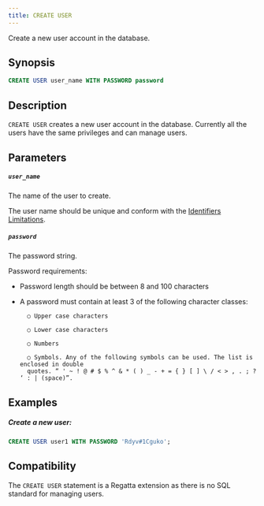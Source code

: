```yaml
---
title: CREATE USER
---
```


Create a new user account in the database.


## Synopsis

```sql
CREATE USER user_name WITH PASSWORD password
```


## Description

`CREATE USER` creates a new user account in the database. Currently all the users have the same privileges
and can manage users.



## Parameters

##### `user_name`
The name of the user to create.

The user name should be unique and conform with the [Identifiers Limitations](/sql/appendices/indentifiers-limitations).

##### `password`

The password string.

Password requirements:

- Password length should be between 8 and 100 characters
- A password must contain at least 3 of the following character classes:

        ○ Upper case characters

        ○ Lower case characters

        ○ Numbers

        ○ Symbols. Any of the following symbols can be used. The list is enclosed in double
        quotes. “ ' ~ ! @ # $ % ^ & * ( ) _ - + = { } [ ] \ / < > , . ; ? ‘ : | (space)”.




## Examples 

##### Create a new user:

```sql
CREATE USER user1 WITH PASSWORD 'Rdyv#1Cguko';
```


## Compatibility

The `CREATE USER` statement is a Regatta extension as there is no SQL standard for managing users.